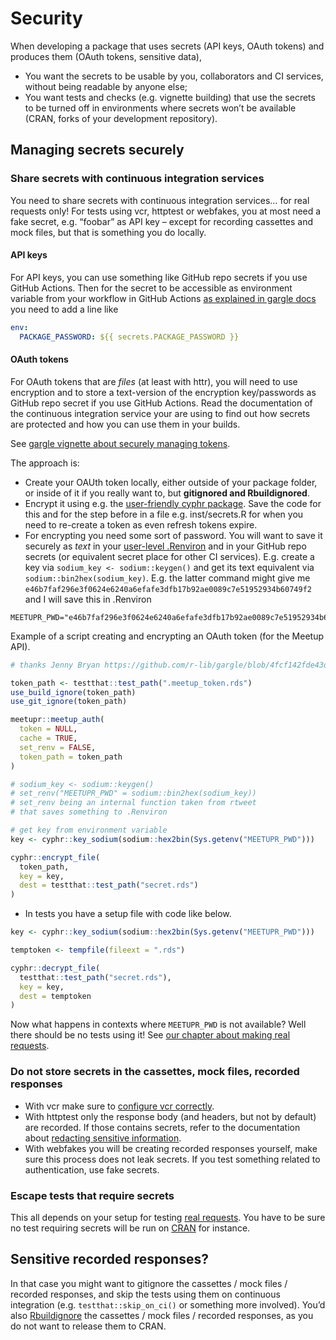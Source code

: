 # Security

When developing a package that uses secrets (API keys, OAuth tokens) and produces them (OAuth tokens, sensitive data),

* You want the secrets to be usable by you, collaborators and CI services, without being readable by anyone else;
* You want tests and checks (e.g. vignette building) that use the secrets to be turned off in environments where secrets won't be available (CRAN, forks of your development repository).

## Managing secrets securely

### Share secrets with continuous integration services

You need to share secrets with continuous integration services... for real requests only!
For tests using vcr, httptest or webfakes, you at most need a fake secret, e.g. "foobar" as API key -- except for recording cassettes and mock files, but that is something you do locally.

#### API keys

For API keys, you can use something like GitHub repo secrets if you use GitHub Actions.
Then for the secret to be accessible as environment variable from your workflow in GitHub Actions [as explained in gargle docs](https://gargle.r-lib.org/articles/articles/managing-tokens-securely.html#provide-environment-variable-to-other-services-1) you need to add a line like

```yaml
env:
  PACKAGE_PASSWORD: ${{ secrets.PACKAGE_PASSWORD }}
```

#### OAuth tokens

For OAuth tokens that are _files_ (at least with httr), you will need to use encryption and to store a text-version of the encryption key/passwords as GitHub repo secret if you use GitHub Actions. 
Read the documentation of the continuous integration service your are using to find out how secrets are protected and how you can use them in your builds.

See [gargle vignette about securely managing tokens](https://gargle.r-lib.org/articles/articles/managing-tokens-securely.html). 

The approach is:

  * Create your OAUth token locally, either outside of your package folder, or inside of it if you really want to, but **gitignored and Rbuildignored**.
  * Encrypt it using e.g. the [user-friendly cyphr package](https://docs.ropensci.org/cyphr/). Save the code for this and for the step before in a file e.g. inst/secrets.R for when you need to re-create a token as even refresh tokens expire.
  * For encrypting you need some sort of password. You will want to save it securely as _text_ in your [user-level .Renviron](https://rstats.wtf/r-startup.html#renviron) and in your GitHub repo secrets (or equivalent secret place for other CI services). E.g. create a key via `sodium_key <- sodium::keygen()` and get its text equivalent via `sodium::bin2hex(sodium_key)`. E.g. the latter command might give me `e46b7faf296e3f0624e6240a6efafe3dfb17b92ae0089c7e51952934b60749f2` and I will save this in .Renviron
  
```
MEETUPR_PWD="e46b7faf296e3f0624e6240a6efafe3dfb17b92ae0089c7e51952934b60749f2"
```
    
Example of a script creating and encrypting an OAuth token (for the Meetup API).

```r
# thanks Jenny Bryan https://github.com/r-lib/gargle/blob/4fcf142fde43d107c6a20f905052f24859133c30/R/secret.R

token_path <- testthat::test_path(".meetup_token.rds")
use_build_ignore(token_path)
use_git_ignore(token_path)

meetupr::meetup_auth(
  token = NULL,
  cache = TRUE,
  set_renv = FALSE,
  token_path = token_path
)

# sodium_key <- sodium::keygen()
# set_renv("MEETUPR_PWD" = sodium::bin2hex(sodium_key))
# set_renv being an internal function taken from rtweet
# that saves something to .Renviron

# get key from environment variable
key <- cyphr::key_sodium(sodium::hex2bin(Sys.getenv("MEETUPR_PWD")))

cyphr::encrypt_file(
  token_path,
  key = key,
  dest = testthat::test_path("secret.rds")
)
```

* In tests you have a setup file with code like below.

```r
key <- cyphr::key_sodium(sodium::hex2bin(Sys.getenv("MEETUPR_PWD")))

temptoken <- tempfile(fileext = ".rds")

cyphr::decrypt_file(
  testthat::test_path("secret.rds"),
  key = key,
  dest = temptoken
)
```

Now what happens in contexts where `MEETUPR_PWD` is not available?
Well there should be no tests using it!
See [our chapter about making real requests](#real-requests-chapte).

### Do not store secrets in the cassettes, mock files, recorded responses

* With vcr make sure to [configure vcr correctly](#vcr-security).
* With httptest only the response body (and headers, but not by default) are recorded. If those contains secrets, refer to the documentation about [redacting sensitive information](https://enpiar.com/r/httptest/articles/redacting.html).
* With webfakes you will be creating recorded responses yourself, make sure this process does not leak secrets. If you test something related to authentication, use fake secrets.

### Escape tests that require secrets

This all depends on your setup for testing [real requests](#real-requests-chapter).
You have to be sure no test requiring secrets will be run on [CRAN](#cran-preparedness) for instance.

## Sensitive recorded responses?

In that case you might want to gitignore the cassettes / mock files / recorded responses, 
and skip the tests using them on continuous integration (e.g. `testthat::skip_on_ci()` or something more involved).
You'd also [Rbuildignore](https://blog.r-hub.io/2020/05/20/rbuildignore/) the cassettes / mock files / recorded responses, as you do not want to release them to CRAN.